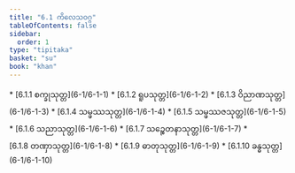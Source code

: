 ```yaml
---
title: "6.1 ကိလေသဝဂ္ဂ"
tableOfContents: false
sidebar:
  order: 1
type: "tipitaka"
basket: "su"
book: "khan"
---
```



<DynamicBreadcrumb />



<TableOfContents book="khan" section="6.1">
* [6.1.1 စက္ခုသုတ္တ](6-1/6-1-1)
* [6.1.2 ရူပသုတ္တ](6-1/6-1-2)
* [6.1.3 ဝိညာဏသုတ္တ](6-1/6-1-3)
* [6.1.4 သမ္ဖဿသုတ္တ](6-1/6-1-4)
* [6.1.5 သမ္ဖဿဇသုတ္တ](6-1/6-1-5)
* [6.1.6 သညာသုတ္တ](6-1/6-1-6)
* [6.1.7 သဉ္စေတနာသုတ္တ](6-1/6-1-7)
* [6.1.8 တဏှာသုတ္တ](6-1/6-1-8)
* [6.1.9 ဓာတုသုတ္တ](6-1/6-1-9)
* [6.1.10 ခန္ဓသုတ္တ](6-1/6-1-10)
</TableOfContents>